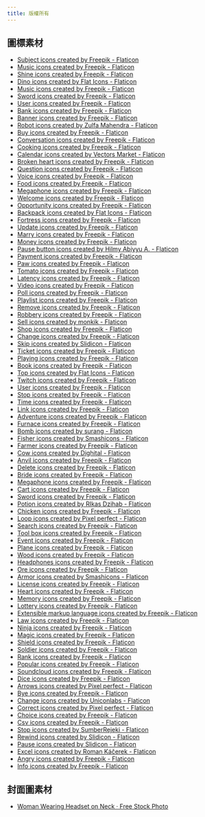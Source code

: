```yaml
---
title: 版權所有
---
```


## 圖標素材

- [ Subject icons created by Freepik - Flaticon](https://www.flaticon.com/free-icons/subject)
- [ Music icons created by Freepik - Flaticon](https://www.flaticon.com/free-icons/music)
- [ Shine icons created by Freepik - Flaticon](https://www.flaticon.com/free-icons/shine)
- [ Dino icons created by Flat Icons - Flaticon](https://www.flaticon.com/free-icons/dino)
- [ Music icons created by Freepik - Flaticon](https://www.flaticon.com/free-icons/music)
- [ Sword icons created by Freepik - Flaticon](https://www.flaticon.com/free-icons/sword)
- [ User icons created by Freepik - Flaticon](https://www.flaticon.com/free-icons/user)
- [ Bank icons created by Freepik - Flaticon](https://www.flaticon.com/free-icons/bank)
- [ Banner icons created by Freepik - Flaticon](https://www.flaticon.com/free-icons/banner)
- [ Robot icons created by Zulfa Mahendra - Flaticon](https://www.flaticon.com/free-icons/robot)
- [Buy icons created by Freepik - Flaticon](https://www.flaticon.com/free-icons/buy)
- [ Conversation icons created by Freepik - Flaticon](https://www.flaticon.com/free-icons/conversation)
- [ Cooking icons created by Freepik - Flaticon](https://www.flaticon.com/free-icons/cooking)
- [ Calendar icons created by Vectors Market - Flaticon](https://www.flaticon.com/free-icons/calendar)
- [ Broken heart icons created by Freepik - Flaticon](https://www.flaticon.com/free-icons/broken-heart)
- [ Question icons created by Freepik - Flaticon](https://www.flaticon.com/free-icons/question)
- [ Voice icons created by Freepik - Flaticon](https://www.flaticon.com/free-icons/voice)
- [ Food icons created by Freepik - Flaticon](https://www.flaticon.com/free-icons/food)
- [ Megaphone icons created by Freepik - Flaticon](https://www.flaticon.com/free-icons/megaphone)
- [ Welcome icons created by Freepik - Flaticon](https://www.flaticon.com/free-icons/welcome)
- [ Opportunity icons created by Freepik - Flaticon](https://www.flaticon.com/free-icons/opportunity)
- [ Backpack icons created by Flat Icons - Flaticon](https://www.flaticon.com/free-icons/backpack)
- [ Fortress icons created by Freepik - Flaticon](https://www.flaticon.com/free-icons/fortress)
- [ Update icons created by Freepik - Flaticon](https://www.flaticon.com/free-icons/update)
- [ Marry icons created by Freepik - Flaticon](https://www.flaticon.com/free-icons/marry)
- [ Money icons created by Freepik - Flaticon](https://www.flaticon.com/free-icons/money)
- [ Pause button icons created by Hilmy Abiyyu A. - Flaticon](https://www.flaticon.com/free-icons/pause-button)
- [ Payment icons created by Freepik - Flaticon](https://www.flaticon.com/free-icons/payment)
- [Paw icons created by Freepik - Flaticon](https://www.flaticon.com/free-icons/paw)
- [ Tomato icons created by Freepik - Flaticon](https://www.flaticon.com/free-icons/tomato)
- [ Latency icons created by Freepik - Flaticon](https://www.flaticon.com/free-icons/latency)
- [ Video icons created by Freepik - Flaticon](https://www.flaticon.com/free-icons/video)
- [ Poll icons created by Freepik - Flaticon](https://www.flaticon.com/free-icons/poll)
- [ Playlist icons created by Freepik - Flaticon](https://www.flaticon.com/free-icons/playlist)
- [ Remove icons created by Freepik - Flaticon](https://www.flaticon.com/free-icons/remove)
- [ Robbery icons created by Freepik - Flaticon](https://www.flaticon.com/free-icons/robbery)
- [ Sell icons created by monkik - Flaticon](https://www.flaticon.com/free-icons/sell)
- [ Shop icons created by Freepik - Flaticon](https://www.flaticon.com/free-icons/shop)
- [ Change icons created by Freepik - Flaticon](https://www.flaticon.com/free-icons/change)
- [ Skip icons created by Slidicon - Flaticon](https://www.flaticon.com/free-icons/skip)
- [ Ticket icons created by Freepik - Flaticon](https://www.flaticon.com/free-icons/ticket)
- [ Playing icons created by Freepik - Flaticon](https://www.flaticon.com/free-icons/playing)
- [ Book icons created by Freepik - Flaticon](https://www.flaticon.com/free-icons/book)
- [Top icons created by Flat Icons - Flaticon](https://www.flaticon.com/free-icons/top)
- [ Twitch icons created by Freepik - Flaticon](https://www.flaticon.com/free-icons/twitch)
- [ User icons created by Freepik - Flaticon](https://www.flaticon.com/free-icons/user)
- [ Stop icons created by Freepik - Flaticon](https://www.flaticon.com/free-icons/stop)
- [ Time icons created by Freepik - Flaticon](https://www.flaticon.com/free-icons/time)
- [ Link icons created by Freepik - Flaticon](https://www.flaticon.com/free-icons/link)
- [ Adventure icons created by Freepik - Flaticon](https://www.flaticon.com/free-icons/adventure)
- [ Furnace icons created by Freepik - Flaticon](https://www.flaticon.com/free-icons/furnace)
- [ Bomb icons created by surang - Flaticon](https://www.flaticon.com/free-icons/bomb)
- [ Fisher icons created by Smashicons - Flaticon](https://www.flaticon.com/free-icons/fisher)
- [ Farmer icons created by Freepik - Flaticon](https://www.flaticon.com/free-icons/farmer)
- [Cow icons created by Dighital - Flaticon](https://www.flaticon.com/free-icons/cow)
- [ Anvil icons created by Freepik - Flaticon](https://www.flaticon.com/free-icons/anvil)
- [ Delete icons created by Freepik - Flaticon](https://www.flaticon.com/free-icons/delete)
- [ Bride icons created by Freepik - Flaticon](https://www.flaticon.com/free-icons/bride)
- [ Megaphone icons created by Freepik - Flaticon](https://www.flaticon.com/free-icons/megaphone)
- [ Cart icons created by Freepik - Flaticon](https://www.flaticon.com/free-icons/cart)
- [ Sword icons created by Freepik - Flaticon](https://www.flaticon.com/free-icons/sword)
- [ Potion icons created by RIkas Dzihab - Flaticon](https://www.flaticon.com/free-icons/potion)
- [ Chicken icons created by Freepik - Flaticon](https://www.flaticon.com/free-icons/chicken)
- [ Loop icons created by Pixel perfect - Flaticon](https://www.flaticon.com/free-icons/loop)
- [ Search icons created by Freepik - Flaticon](https://www.flaticon.com/free-icons/search)
- [ Tool box icons created by Freepik - Flaticon](https://www.flaticon.com/free-icons/tool-box)
- [ Event icons created by Freepik - Flaticon](https://www.flaticon.com/free-icons/event)
- [ Plane icons created by Freepik - Flaticon](https://www.flaticon.com/free-icons/plane)
- [ Wood icons created by Freepik - Flaticon](https://www.flaticon.com/free-icons/wood)
- [ Headphones icons created by Freepik - Flaticon](https://www.flaticon.com/free-icons/headphones)
- [Ore icons created by Freepik - Flaticon](https://www.flaticon.com/free-icons/ore)
- [ Armor icons created by Smashicons - Flaticon](https://www.flaticon.com/free-icons/armor)
- [ License icons created by Freepik - Flaticon](https://www.flaticon.com/free-icons/license)
- [ Heart icons created by Freepik - Flaticon](https://www.flaticon.com/free-icons/heart)
- [ Memory icons created by Freepik - Flaticon](https://www.flaticon.com/free-icons/memory)
- [ Lottery icons created by Freepik - Flaticon](https://www.flaticon.com/free-icons/lottery)
- [ Extensible markup language icons created by Freepik - Flaticon](https://www.flaticon.com/free-icons/extensible-markup-language)
- [Law icons created by Freepik - Flaticon](https://www.flaticon.com/free-icons/law)
- [ Ninja icons created by Freepik - Flaticon](https://www.flaticon.com/free-icons/ninja)
- [ Magic icons created by Freepik - Flaticon](https://www.flaticon.com/free-icons/magic)
- [ Shield icons created by Freepik - Flaticon](https://www.flaticon.com/free-icons/shield)
- [ Soldier icons created by Freepik - Flaticon](https://www.flaticon.com/free-icons/soldier)
- [ Rank icons created by Freepik - Flaticon](https://www.flaticon.com/free-icons/rank)
- [ Popular icons created by Freepik - Flaticon](https://www.flaticon.com/free-icons/popular)
- [ Soundcloud icons created by Freepik - Flaticon](https://www.flaticon.com/free-icons/soundcloud)
- [ Dice icons created by Freepik - Flaticon](https://www.flaticon.com/free-icons/dice)
- [ Arrows icons created by Pixel perfect - Flaticon](https://www.flaticon.com/free-icons/arrows)
- [Bye icons created by Freepik - Flaticon](https://www.flaticon.com/free-icons/bye)
- [ Change icons created by Uniconlabs - Flaticon](https://www.flaticon.com/free-icons/change)
- [ Correct icons created by Pixel perfect - Flaticon](https://www.flaticon.com/free-icons/correct)
- [ Choice icons created by Freepik - Flaticon](https://www.flaticon.com/free-icons/choice)
- [Csv icons created by Freepik - Flaticon](https://www.flaticon.com/free-icons/csv)
- [ Stop icons created by SumberRejeki - Flaticon](https://www.flaticon.com/free-icons/stop)
- [ Rewind icons created by Slidicon - Flaticon](https://www.flaticon.com/free-icons/rewind)
- [ Pause icons created by Slidicon - Flaticon](https://www.flaticon.com/free-icons/pause)
- [ Excel icons created by Roman Káčerek - Flaticon](https://www.flaticon.com/free-icons/excel)
- [ Angry icons created by Freepik - Flaticon](https://www.flaticon.com/free-icons/angry)
- [ Info icons created by Freepik - Flaticon](https://www.flaticon.com/free-icons/info)

## 封面圖素材

- [Woman Wearing Headset on Neck · Free Stock Photo](https://www.pexels.com/photo/woman-wearing-headset-on-neck-373945/)

<Adsense />
